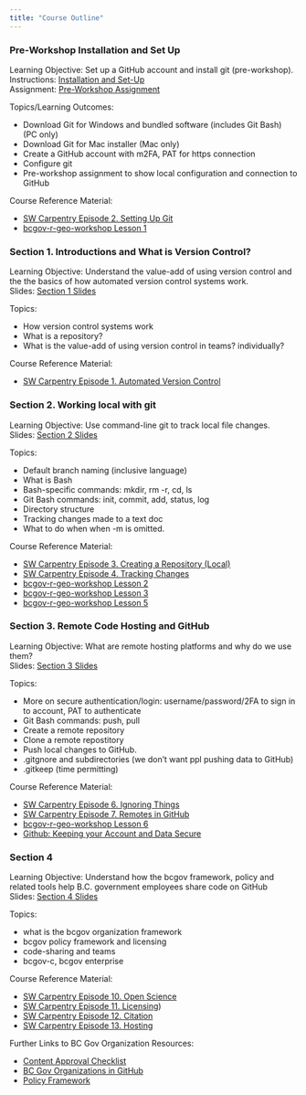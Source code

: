 ```yaml
---
title: "Course Outline"
---
```


### Pre-Workshop Installation and Set Up

Learning Objective: Set up a GitHub account and install git (pre-workshop). \
Instructions: [Installation and Set-Up](https://htmlpreview.github.io/?https://github.com/bcgov/ds-intro-to-git/blob/learning-objectives/pre-workshop/00-software-install.html) \
Assignment: [Pre-Workshop Assignment](https://htmlpreview.github.io/?https://github.com/bcgov/ds-intro-to-git/blob/learning-objectives/pre-workshop/01-assignment.html) \

Topics/Learning Outcomes:

- Download Git for Windows and bundled software (includes Git Bash) (PC only)
- Download Git for Mac installer (Mac only)
- Create a GitHub account with m2FA, PAT for https connection
- Configure git
- Pre-workshop assignment to show local configuration and connection to GitHub

Course Reference Material:

- [SW Carpentry Episode 2. Setting Up Git](https://swcarpentry.github.io/git-novice/)
- [bcgov-r-geo-workshop Lesson 1](https://github.com/bcgov/bcgov-r-geo-workshop/blob/master/20191105_Day_1_PM_Intro/lessons/01-setup.md)

### Section 1. Introductions and What is Version Control?

Learning Objective: Understand the value-add of using version control and the the basics of how automated version control systems work. \
Slides: [Section 1 Slides](https://htmlpreview.github.io/?https://github.com/bcgov/ds-intro-to-git/blob/learning-objectives/slides/01-what-is-vc/01-what-is-vc.html)

Topics:

- How version control systems work
- What is a repository?
- What is the value-add of using version control in teams? individually?

Course Reference Material:

- [SW Carpentry Episode 1. Automated Version Control](https://swcarpentry.github.io/git-novice/01-basics.html)

### Section 2. Working local with git

Learning Objective: Use command-line git to track local file changes. \
Slides: [Section 2 Slides](https://htmlpreview.github.io/?https://github.com/bcgov/ds-intro-to-git/blob/learning-objectives/slides/02-working-local/02-working-local.html)

Topics:

- Default branch naming (inclusive language)
- What is Bash
- Bash-specific commands: mkdir, rm -r, cd, ls
- Git Bash commands: init, commit, add, status, log
- Directory structure
- Tracking changes made to a text doc
- What to do when when -m is omitted.

Course Reference Material:

- [SW Carpentry Episode 3. Creating a Repository (Local)](https://swcarpentry.github.io/git-novice/03-create.html)
- [SW Carpentry Episode 4. Tracking Changes](https://swcarpentry.github.io/git-novice/04-changes.html)
- [bcgov-r-geo-workshop Lesson 2](https://github.com/bcgov/bcgov-r-geo-workshop/blob/master/20191105_Day_1_PM_Intro/lessons/02-create.md)
- [bcgov-r-geo-workshop Lesson 3](https://github.com/bcgov/bcgov-r-geo-workshop/blob/master/20191105_Day_1_PM_Intro/lessons/03-changes.md)
- [bcgov-r-geo-workshop Lesson 5](https://github.com/bcgov/bcgov-r-geo-workshop/blob/master/20191105_Day_1_PM_Intro/lessons/05-ignore.md)

### Section 3. Remote Code Hosting and GitHub

Learning Objective: What are remote hosting platforms and why do we use them? \
Slides: [Section 3 Slides](https://htmlpreview.github.io/?https://github.com/bcgov/ds-intro-to-git/blob/learning-objectives/slides/03-remote-hosting/03-remote-hosting.html)

Topics:

- More on secure authentication/login: username/password/2FA to sign in to account, PAT to authenticate
- Git Bash commands: push, pull
- Create a remote repository
- Clone a remote repostitory
- Push local changes to GitHub.
- .gitgnore and subdirectories (we don't want ppl pushing data to GitHub)
- .gitkeep (time permitting) 

Course Reference Material:

- [SW Carpentry Episode 6. Ignoring Things](https://swcarpentry.github.io/git-novice/06-ignore.html)
- [SW Carpentry Episode 7. Remotes in GitHub](https://swcarpentry.github.io/git-novice/07-github.html)
- [bcgov-r-geo-workshop Lesson 6](https://github.com/bcgov/bcgov-r-geo-workshop/blob/master/20191105_Day_1_PM_Intro/lessons/06-github.md)
- [Github: Keeping your Account and Data Secure](https://docs.github.com/en/authentication/keeping-your-account-and-data-secure/about-authentication-to-github)

### Section 4

Learning Objective: Understand how the bcgov framework, policy and related tools help B.C. government employees share code on GitHub \
Slides: [Section 4 Slides](https://htmlpreview.github.io/?https://github.com/bcgov/ds-intro-to-git/blob/learning-objectives/slides/04-bcgov-org/04-bcgov-org.html)

Topics:

- what is the bcgov organization framework
- bcgov policy framework and licensing
- code-sharing and teams
- bcgov-c, bcgov enterprise

Course Reference Material:

- [SW Carpentry Episode 10. Open Science](https://swcarpentry.github.io/git-novice/10-open.html)
- [SW Carpentry Episode 11. Licensing](https://swcarpentry.github.io/git-novice/11-licensing.html))
- [SW Carpentry Episode 12. Citation](https://swcarpentry.github.io/git-novice/12-citation.html)
- [SW Carpentry Episode 13. Hosting](https://swcarpentry.github.io/git-novice/13-hosting.html)

Further Links to BC Gov Organization Resources:

- [Content Approval Checklist](https://github.com/bcgov/BC-Policy-Framework-For-GitHub/blob/master/BC-Open-Source-Development-Employee-Guide/Content-Approval-Checklist.md)
- [BC Gov Organizations in GitHub](https://docs.developer.gov.bc.ca/bc-government-organizations-in-github/)
- [Policy Framework](https://github.com/bcgov/BC-Policy-Framework-For-GitHub/tree/master)

